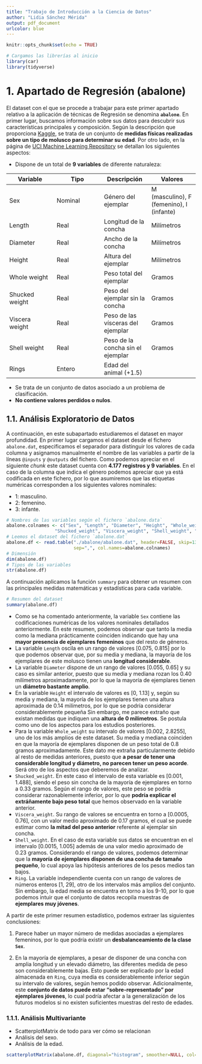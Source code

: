 ```yaml
---
title: "Trabajo de Introducción a la Ciencia de Datos"
author: "Lidia Sánchez Mérida"
output: pdf_document
urlcolor: blue
---
```


```r
knitr::opts_chunk$set(echo = TRUE)

# Cargamos las librerías al inicio
library(car)
library(tidyverse)
```

# 1. Apartado de Regresión (abalone)

El dataset con el que se procede a trabajar para este primer apartado relativo a la aplicación de técnicas de Regresión se denomina **`abalone`**. En primer lugar, buscamos información sobre sus datos para descubrir sus características principales y composición. Según la descripción que proporciona [Kaggle](https://www.kaggle.com/rodolfomendes/abalone-dataset), se trata de un conjunto de **medidas físicas realizadas sobre un tipo de molusco para determinar su edad**. Por otro lado, en la página de [UCI Machine Learning Repository](https://archive.ics.uci.edu/ml/datasets/abalone) se detallan los siguientes aspectos:

* Dispone de un total de **9 variables** de diferente naturaleza:

| Variable | Tipo | Descripción | Valores |
|---|---|---|---|
| Sex | Nominal | Género del ejemplar | M (masculino), F (femenino), I (infante) |
| Length | Real | Longitud de la concha  | Milímetros |
| Diameter |  Real |  Ancho de la concha |  Milímetros |
| Height |  Real |  Altura del ejemplar | Milímetros |
| Whole weight |  Real |  Peso total del ejemplar | Gramos  |
| Shucked weight |  Real |  Peso del ejemplar sin la concha | Gramos |
| Viscera weight |  Real |  Peso de las vísceras del ejemplar | Gramos |
| Shell weight | Real  |  Peso de la concha sin el ejemplar |  Gramos |
| Rings | Entero  | Edad del animal (+1.5)  |   |
  
* Se trata de un conjunto de datos asociado a un problema de clasificación.
* **No contiene valores perdidos o nulos**.

## 1.1. Análisis Exploratorio de Datos

A continuación, en este subapartado estudiaremos el dataset en mayor profundidad. En primer lugar cargamos el dataset desde el fichero `abalone.dat`, especificamos el separador para distinguir los valores de cada columna y asignamos manualmente el nombre de las variables a partir de la líneas `@inputs` y `@outputs` del fichero. Como podemos apreciar en el siguiente *chunk* este dataset cuenta con **4.177 registros y 9 variables**. En el caso de la columna que indica el género podemos apreciar que ya está codificada en este fichero, por lo que asumiremos que las etiquetas numéricas corresponden a los siguientes valores nominales:

* 1: masculino.
* 2: femenino.
* 3: infante.

```r
# Nombres de las variables según el fichero `abalone.data`
abalone.colnames <- c("Sex", "Length", "Diameter", "Height", "Whole_weight", 
                  "Shucked_weight", "Viscera_weight", "Shell_weight", "Ring")
# Leemos el dataset del fichero `abalone.dat`
abalone.df <- read.table("./abalone/abalone.dat", header=FALSE, skip=13, 
                         sep=",", col.names=abalone.colnames)
# Dimensión 
dim(abalone.df)
# Tipos de las variables
str(abalone.df)
```
A continuación aplicamos la función `summary` para obtener un resumen con las principales medidas matemáticas y estadísticas para cada variable. 

```r
# Resumen del dataset
summary(abalone.df)
```
* Como se ha comentado anteriormente, la variable `Sex` contiene las codificaciones numéricas de los valores nominales detallados anteriormente. En este resumen, podemos observar que tanto la media como la mediana prácticamente coinciden indicando que hay una **mayor presencia de ejemplares femeninos** que del resto de géneros.
* La variable `Length` oscila en un rango de valores [0.075, 0.815] por lo que podemos observar que, por su media y mediana, la mayoría de los ejemplares de este molusco tienen una **longitud considerable**.
* La variable `Diameter` dispone de un rango de valores [0.055, 0.65] y su caso es similar anterior, puesto que su media y mediana rozan los 0.40 milímetros aproximadamente, por lo que la mayoría de ejemplares tienen un **diámetro bastante amplio**.
* En la variable `Height` el intervalo de valores es [0, 1.13] y, según su media y mediana, la mayoría de los ejemplares tienen una altura aproximada de 0.14 milímetros, por lo que se podría considerar considerablemente pequeña Sin embargo, me parece extraño que existan medidas que indiquen una **altura de 0 milímetros**. Se postula como uno de los aspectos para los estudios posteriores.
* Para la variable `Whole_weight` su intervalo de valores [0.002, 2.8255], uno de los más amplios de este dataset. Su media y mediana coinciden en que la mayoría de ejemplares disponen de un peso total de 0.8 gramos aproximadamente. Este dato me extraña particularmente debido al resto de medidas anteriores, puesto que **a pesar de tener una considerable longitud y diámetro, no parecen tener un peso acorde**. Será otro de los aspectos que deberemos de analizar.
* `Shucked_weight`. En este caso el intervalo de esta variable es [0.001, 1.488], siendo el peso sin concha de la mayoría de ejemplares en torno a 0.33 gramos. Según el rango de valores, este peso se podría considerar razonablemente inferior, por lo que **podría explicar el extráñamente bajo peso total** que hemos observado en la variable anterior.
* `Viscera_weight`. Su rango de valores se encuentra en torno a [0.0005, 0.76], con un valor medio aproximado de 0.17 gramos, el cual se puede estimar como **la mitad del peso anterior** referente al ejemplar sin concha.
* `Shell_weight`. En el caso de esta variable sus datos se encuentran en el intervalo [0.0015, 1.005] además de una valor medio aproximado de 0.23 gramos. Considerando el rango de valores, podemos determinar que la **mayoría de ejemplares disponen de una concha de tamaño pequeño**, lo cual apoya las hipótesis anteriores de los pesos medios tan bajos. 
* `Ring`. La variable independiente cuenta con un rango de valores de números enteros [1, 29], otro de los intervalos más amplios del conjunto. Sin embargo, la edad media se encuentra en torno a los 9-10, por lo que podemos intuir que el conjunto de datos recopila muestras de **ejemplares muy jóvenes**. 

A partir de este primer resumen estadístico, podemos extraer las siguientes conclusiones:

1. Parece haber un mayor número de medidas asociadas a ejemplares femeninos, por lo que podría existir un **desbalanceamiento de la clase `Sex`**.

2. En la mayoría de ejemplares, a pesar de disponer de una concha con amplia longitud y un elevado diámetro, las diferentes medida de peso son considerablemente bajas. Esto puede ser explicado por la edad almacenada en `Ring`, cuya media es considerablemente inferior según su intervalo de valores, según hemos podido observar. Adicionalmente, este **conjunto de datos puede estar "sobre-representado" por ejemplares jóvenes**, lo cual podría afectar a la generalización de los futuros modelos si no existen suficientes muestras del resto de edades.

### 1.1.1. Análisis Multivariante

* ScatterplotMatrix de todo para ver cómo se relacionan
* Análisis del sexo.
* Análisis de la edad.

```r
scatterplotMatrix(abalone.df, diagonal="histogram", smoother=NULL, col=)
```

